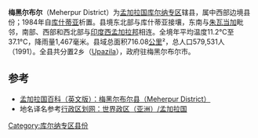 {{Infobox Bangladesh district
| name                    = 梅黑爾布爾縣
| native_name             = মেহেরপুর জেলা
| image_skyline           = 
| image_alt               = 
| image_caption           = 
| image_map               =Bangladesh Meherpur District.png
| nickname                = 
| motto                   = 
| pushpin_label_position  = right
| latd  = 23.75|latm  = |lats  = |latNS  = 
| longd = 88.70|longm = |longs = |longEW = 
| coordinates_type        = 
| coordinates_display     = inline,title
| coordinates_footnotes   = 
| division_name           = [[庫爾納專區|庫爾納專區]]
| established_title       = 
| established_date        = 
| seat_type               = 
| seat                    = 
| leader_party            = 
| leader_title            = 
| leader_name             = 
| leader_title1           = 
| leader_name1            = 
| area_footnotes          = 
| area_total_km2          = 716.08
| area_metro_km2          = 
| area_note               = 
| elevation_footnotes     = 
| elevation_m             = 
| population_footnotes    = 
| population_total        = 579531
| population_as_of        = 1991
| population_rank         = 
| population_demonym      = 
| population_note         = 
| literacy_rate           = 25.23%
| postal_code             = 
| coast_km                = 
| maplink                 = 
| website                 = [http://banglapedia.search.com.bd/HT/M_0211.htm Banglapedia Article]
| footnotes               = 
}}
'''梅黑尔布尔'''（Meherpur District）为[[孟加拉国|孟加拉国]][[庫爾納專區|库尔纳专区]]辖县，属中西部边境县份；1984年自[[库什蒂亚县|库什蒂亚]]析置。县境东北部与库什蒂亚接壤，东南与[[朱瓦当加县|朱瓦当加]]毗邻，南部、西部和西北部与[[印度|印度]][[西孟加拉邦|西孟加拉邦]]相连。全境年平均温度11.2°C至37.1°C，降雨量1,467毫米。县域总面积716.08[[平方千米|公里]]²，总人口579,531人（1991）。全县共分置2乡（[[乌帕齐拉|Upazila]]），政府驻梅黑尔布尔市。

== 参考 ==
* [https://web.archive.org/web/20120105024507/http://www.banglapedia.org/httpdocs/HT/M_0211.HTM 孟加拉国百科（英文版）：梅黑尔布尔县（Meherpur District）]
* 地名译名参考[http://www.xzqh.org/old/waiguo/asia/1021.htm 行政区划网：世界政区（亚洲）/孟加拉国] {{Wayback|url=http://www.xzqh.org/old/waiguo/asia/1021.htm |date=20120217212028 }}

[[Category:库尔纳专区县份|Category:库尔纳专区县份]]
{{孟加拉国行政区划}}
{{梅黑爾布爾縣行政區劃}}